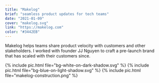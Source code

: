 ```yaml
---
title: "Makelog"
brief: "seamless product updates for tech teams"
date: "2021-01-09"
cover: "makelog.svg"
link: "https://makelog.com"
color: "#3442EB"
---
```


Makelog helps teams share product velocity with customers and other stakeholders. I worked with founder JJ Nguyen to craft a pre-launch brand that has scaled with their customers since.

{% include pic.html file="bg-white-on-dark-shadow.svg" %}
{% include pic.html file="bg-blue-on-light-shadow.svg" %}
{% include pic.html file="makelog-construction.png" %}
